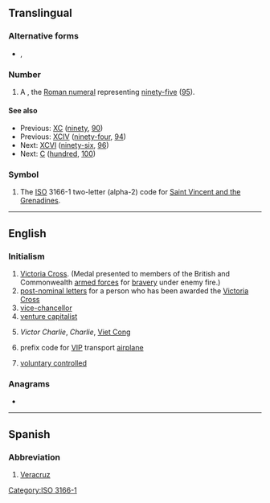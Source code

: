 {{also|vc|.vc|Vc.|vç|V.C.}}
==Translingual==

===Alternative forms===
* {{sense|roman numeral}} {{l|mul|XCV}}, {{l|mul|xcv}}

===Number===
{{mul-number}}

# A {{misspelling of|XCV|lang=mul}}, the [[Roman numeral]] representing [[ninety-five]] ([[95]]).

====See also====
* Previous: [[XC]] ([[ninety]], [[90]])
* Previous: [[XCIV]] ([[ninety-four]], [[94]])
* Next: [[XCVI]] ([[ninety-six]], [[96]])
* Next: [[C]] ([[hundred]], [[100]])

===Symbol===
{{head|mul|symbol}}

# The [[ISO]] 3166-1 two-letter (alpha-2) code for [[Saint Vincent and the Grenadines]].

[[Category:ISO 3166-1]]

----

==English==

===Initialism===
{{rfc-header|Initialism}}
{{head|en|initialism}}

# [[Victoria Cross]]. (Medal presented to members of the British and Commonwealth [[armed forces]] for [[bravery]] under enemy fire.)
# [[post-nominal letters]] for a person who has been awarded the [[Victoria Cross]]
# [[vice-chancellor]]
# [[venture capitalist]]
# {{lb|en|US|army|historical}} ''Victor Charlie'', ''Charlie'', [[Viet Cong]]
# {{lb|en|US|air force|aviation}} prefix code for [[VIP]] transport [[airplane]]
# {{lb|en|UK|education}} [[voluntary controlled school|voluntary controlled]]

===Anagrams===
* {{anagrams|en|CV|cv.}}

----

==Spanish==

===Abbreviation===
{{rfc-header|Abbreviation}}
{{head|es|abbreviation}}

# [[Veracruz]] {{gloss|Mexican state}}